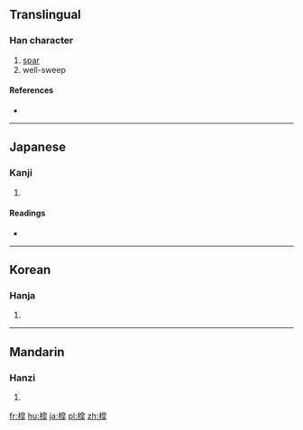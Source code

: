 ==Translingual==

===Han character===
{{Han char|rn=75|rad=木|as=11|sn=15|four=|canj=木竹日十 (DHAJ)}}

# [[spar]]
# well-sweep

====References====
* {{Han ref|kx=0548.060|dkj=15385|dj=0935.250|hdz=21280.140|uh=69F9|ud=27129}}

----

==Japanese==

===Kanji===
{{ja-kanji|grade=|rs=木11}}

# {{defn|lang=ja|sort=木11}}

====Readings====
* {{ja-readings|on=[[こう]] (kō)|kun=}}

----

==Korean==

===Hanja===
{{ko-hanja|hangeul=고|eumhun=|rv=go|mr=ko|y=ko}}

# {{defn|lang=ko|sort=木11}}

----

==Mandarin==

===Hanzi===
{{cmn-hanzi|pin=[[gāo]] ([[gao1]])|wg=kao<sup>1</sup>}}

# {{defn|lang=cmn|sort=木11}}

[[fr:槹]]
[[hu:槹]]
[[ja:槹]]
[[pl:槹]]
[[zh:槹]]